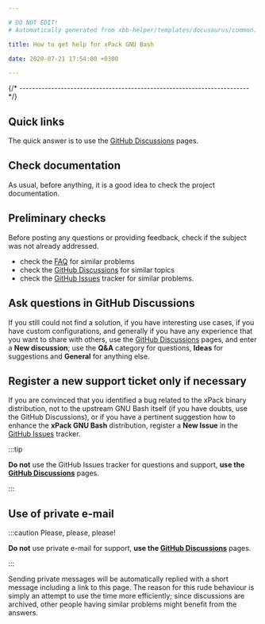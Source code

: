 ```yaml
---

# DO NOT EDIT!
# Automatically generated from xbb-helper/templates/docusaurus/common.

title: How to get help for xPack GNU Bash

date: 2020-07-21 17:54:00 +0300

---
```



{/* ------------------------------------------------------------------------ */}

## Quick links

The quick answer is to use the
[GitHub Discussions](https://github.com/xpack-dev-tools/bash-xpack/discussions/) pages.

## Check documentation

As usual, before anything, it is a good idea to check the project
documentation.

<Documentation/>

## Preliminary checks

Before posting any questions or providing feedback,
check if the subject was not already addressed.

- check the [FAQ](/docs/faq/)
for similar problems
- check the [GitHub Discussions](https://github.com/xpack-dev-tools/bash-xpack/discussions/) for
similar topics
- check the
[GitHub Issues](https://github.com/xpack-dev-tools/bash-xpack/issues/)
tracker for similar problems.

## Ask questions in GitHub Discussions

If you still could not find a solution, if you have interesting use
cases, if you have custom configurations, and generally if you have
any experience that you want to share with others, use the
[GitHub Discussions](https://github.com/xpack-dev-tools/bash-xpack/discussions/) pages,
and enter a **New discussion**; use the **Q&A** category for questions, **Ideas** for suggestions and **General** for anything else.

## Register a new support ticket only if necessary

If you are convinced that you identified a bug related to the xPack binary
distribution, not to the upstream GNU Bash itself
(if you have doubts, use the GitHub Discussions),
or if you have a pertinent suggestion how to enhance the **xPack GNU Bash**
distribution, register a **New Issue** in the
[GitHub Issues](https://github.com/xpack-dev-tools/bash-xpack/issues/)
tracker.

:::tip

**Do not** use the GitHub Issues tracker
for questions and support, **use the
[GitHub Discussions](https://github.com/xpack-dev-tools/bash-xpack/discussions/)** pages.

:::

## Use of private e-mail

:::caution Please, please, please!

**Do not** use
private e-mail for support, **use the
[GitHub Discussions](https://github.com/xpack-dev-tools/bash-xpack/discussions/)** pages.

:::

Sending private messages will be automatically replied with
a short message including a link to this page.
The reason for this rude behaviour is simply an attempt to use
the time more efficiently; since discussions are archived, other people
having similar problems might benefit from the answers.

